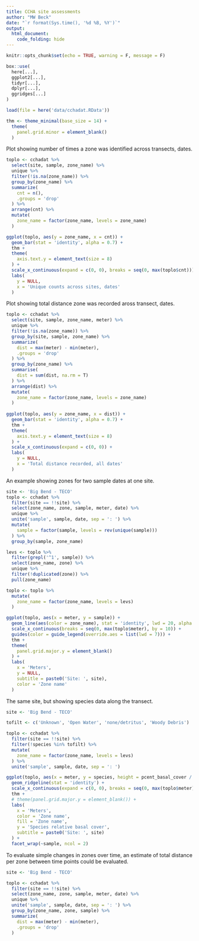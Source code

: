 ```yaml
---
title: CCHA site assessments
author: "MW Beck"
date: "`r format(Sys.time(), '%d %B, %Y')`"
output: 
  html_document:
    code_folding: hide
---
```


```r
knitr::opts_chunk$set(echo = TRUE, warning = F, message = F)

box::use(
  here[...], 
  ggplot2[...], 
  tidyr[...],
  dplyr[...], 
  ggridges[...]
)

load(file = here('data/cchadat.RData'))

thm <- theme_minimal(base_size = 14) + 
  theme(
    panel.grid.minor = element_blank() 
  )
```

Plot showing number of times a zone was identified across transects, dates.

```r
toplo <- cchadat %>%
  select(site, sample, zone_name) %>% 
  unique %>% 
  filter(!is.na(zone_name)) %>% 
  group_by(zone_name) %>% 
  summarize(
    cnt = n(), 
    .groups = 'drop'
  ) %>% 
  arrange(cnt) %>% 
  mutate(
    zone_name = factor(zone_name, levels = zone_name)
  )

ggplot(toplo, aes(y = zone_name, x = cnt)) + 
  geom_bar(stat = 'identity', alpha = 0.7) + 
  thm +
  theme(
    axis.text.y = element_text(size = 8)
  ) +
  scale_x_continuous(expand = c(0, 0), breaks = seq(0, max(toplo$cnt))) +
  labs(
    y = NULL, 
    x = 'Unique counts across sites, dates'
  )
```

Plot showing total distance zone was recorded aross transect, dates.

```r
toplo <- cchadat %>%
  select(site, sample, zone_name, meter) %>% 
  unique %>% 
  filter(!is.na(zone_name)) %>% 
  group_by(site, sample, zone_name) %>% 
  summarize(
    dist = max(meter) - min(meter),
    .groups = 'drop'
  ) %>% 
  group_by(zone_name) %>% 
  summarise(
    dist = sum(dist, na.rm = T)
  ) %>% 
  arrange(dist) %>% 
  mutate(
    zone_name = factor(zone_name, levels = zone_name)
  )
  
ggplot(toplo, aes(y = zone_name, x = dist)) + 
  geom_bar(stat = 'identity', alpha = 0.7) + 
  thm +
  theme(
    axis.text.y = element_text(size = 8)
  ) +
  scale_x_continuous(expand = c(0, 0)) +
  labs(
    y = NULL, 
    x = 'Total distance recorded, all dates'
  )
```

An example showing zones for two sample dates at one site. 

```r
site <- 'Big Bend - TECO'
toplo <- cchadat %>% 
  filter(site == !!site) %>% 
  select(zone_name, zone, sample, meter, date) %>% 
  unique %>% 
  unite('sample', sample, date, sep = ': ') %>% 
  mutate(
    sample = factor(sample, levels = rev(unique(sample)))
  ) %>% 
  group_by(sample, zone_name)

levs <- toplo %>% 
  filter(grepl('^1', sample)) %>%
  select(zone_name, zone) %>% 
  unique %>% 
  filter(!duplicated(zone)) %>% 
  pull(zone_name)

toplo <- toplo %>% 
  mutate(
    zone_name = factor(zone_name, levels = levs)
  )

ggplot(toplo, aes(x = meter, y = sample)) + 
  geom_line(aes(color = zone_name), stat = 'identity', lwd = 20, alpha = 0.7) + 
  scale_x_continuous(breaks = seq(0, max(toplo$meter), by = 10)) +
  guides(color = guide_legend(override.aes = list(lwd = 7))) +
  thm +
  theme(
    panel.grid.major.y = element_blank()
  ) +
  labs(
    x = 'Meters', 
    y = NULL, 
    subtitle = paste0('Site: ', site),
    color = 'Zone name'
  )
```

The same site, but showing species data along the transect.

```r
site <- 'Big Bend - TECO'

tofilt <- c('Unknown', 'Open Water', 'none/detritus', 'Woody Debris')

toplo <- cchadat %>% 
  filter(site == !!site) %>% 
  filter(!species %in% tofilt) %>% 
  mutate(
    zone_name = factor(zone_name, levels = levs)
  ) %>% 
  unite('sample', sample, date, sep = ': ')

ggplot(toplo, aes(x = meter, y = species, height = pcent_basal_cover / 100, fill = zone_name, color = zone_name)) + 
  geom_ridgeline(stat = 'identity') + 
  scale_x_continuous(expand = c(0, 0), breaks = seq(0, max(toplo$meter), by = 20)) + 
  thm + 
  # theme(panel.grid.major.y = element_blank()) + 
  labs(
    x = 'Meters', 
    color = 'Zone name', 
    fill = 'Zone name', 
    y = 'Species relative basal cover', 
    subtitle = paste0('Site: ', site)
  ) + 
  facet_wrap(~sample, ncol = 2)
```

To evaluate simple changes in zones over time, an estimate of total distance per zone between time points could be evaluated.

```r
site <- 'Big Bend - TECO'

toplo <- cchadat %>% 
  filter(site == !!site) %>% 
  select(zone_name, zone, sample, meter, date) %>% 
  unique %>% 
  unite('sample', sample, date, sep = ': ') %>% 
  group_by(zone_name, zone, sample) %>% 
  summarize(
    dist = max(meter) - min(meter), 
    .groups = 'drop'
  )
```

